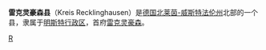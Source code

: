 {{noteTA|G1=德国地名|G2=Landkreis|G3=单位}}
{{德国县级行政单位
| 县徽图 = Image:DEU Kreis Recklinghausen COA.svg
| 在德国内的位置图 = Image:Lage des Kreises Recklinghausen in Deutschland.PNG
| 所属联邦州 = 北莱茵-威斯特法伦州
| 所属行政区 = 明斯特行政区
| 首府 = 雷克灵豪森
| 面积 = 760.36
| 人口 = 641,646
| 统计时间 = 2007年6月30日
| 人口密度 = 844
| 汽车牌号 = RE
| 下辖市镇 = 10个市镇
| 政府地址 = Kurt-Schumacher-Allee 1<br />45657 Recklinghausen
| 政府网站 = www.kreis-recklinghausen.de
| 在州内的位置图 = Image:North rhine w re.png
|}}

'''雷克灵豪森县'''（Kreis Recklinghausen）是[[德国|德国]][[北莱茵-威斯特法伦州|北莱茵-威斯特法伦州]]北部的一个县，隶属于[[明斯特行政区|明斯特行政区]]，首府[[雷克灵豪森|雷克灵豪森]]。

{{北莱茵-威斯特法伦州行政区划}}

{{Authority control}}
[[Category:北莱茵-威斯特法伦州|R]]